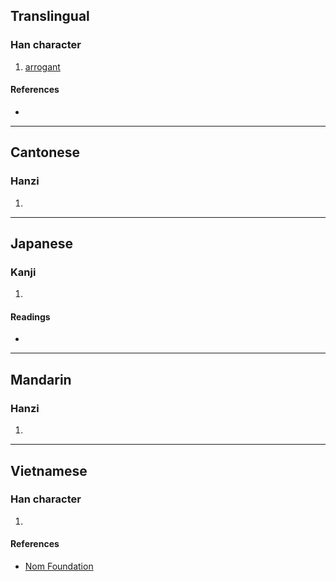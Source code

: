 {{character info/new}}
==Translingual==

===Han character===
{{Han char|rn=37|rad=大|as=09|sn=12|four=10336|canj=MUKLL|ids=⿱𦣻夰}}

# [[arrogant]]

====References====
* {{Han ref|kx=0253.070|dkj=05962|dj=0514.320|hdz=10026.130|uh=5961|ud=22881|bh=D8B4|bd=55476}}

----

==Cantonese==

===Hanzi===
{{yue-hanzi|jyut=|y=ngou6}}

# {{defn|lang=yue|sort=大09}}

----

==Japanese==

===Kanji===
{{ja-kanji|grade=|rs=大09}}

# {{defn|lang=ja|sort=大09}}

====Readings====
* {{ja-readings|on=[[がう]] (gau), [[ごう]] (gō)|kun=[[あなどる]] (anadoru), [[つよい]] (tsuyoi)}}

----

==Mandarin==

===Hanzi===
{{cmn-hanzi|pin=[[ào]] ([[ao4]])|wg=ao<sup>4</sup>}}

# {{defn|lang=cmn|sort=大09}}

----

==Vietnamese==

===Han character===
{{vi-hantu|[[ngáo]], [[ngạo]], [[ngoáo]]|rs=大09}}

# {{defn|lang=vi|sort=大09}}

====References====
* [http://nomfoundation.org/common/nom_details.php?codepoint=5961 Nom Foundation]